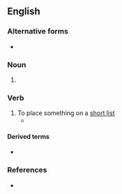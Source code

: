 {{also|short-list|short list}}

==English==

===Alternative forms===
* {{l|en|short-list}}

===Noun===
{{en-noun|head=[[short]][[list]]}}

# {{alternative spelling of|short list|lang=en}}

===Verb===
{{en-verb}}

# To place something on a [[short list]]
#* {{quote-journal|en|year=2019|month=October|title=First Trenitalia wins West Coast Partnership|journal=Modern Railways|page=11|text=First and Trenitalia were initially '''shortlisted''' for the East Midlands franchise but withdrew from bidding to focus on the West Coast Partnership, while Trenitalia was '''shortlisted''' as a sole entity for the South Eastern franchise but again withdrew from the competition.}}

====Derived terms====
* {{l|en|shortlisted}}

===References===
* {{R:Lexico}}